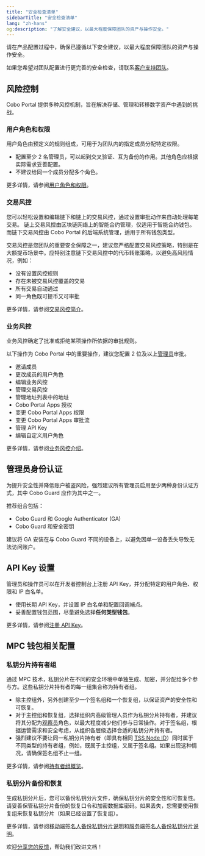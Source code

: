 ```yaml
---
title: "安全检查清单"
sidebarTitle: "安全检查清单"
lang: "zh-hans"
og:description: "了解安全建议，以最大程度保障团队的资产与操作安全。"
---
```


请在产品配置过程中，确保已遵循以下安全建议，以最大程度保障团队的资产与操作安全。

<Info>如果您希望对团队配置进行更完善的安全检查，请联系[客户支持团队](mailto:help@cobo.com)。</Info>

## 风险控制

Cobo Portal 提供多种风控机制，旨在解决存储、管理和转移数字资产中遇到的挑战。

### 用户角色和权限

用户角色由预定义的规则组成，可用于为团队内的指定成员分配特定权限。

- 配置至少 2 名管理员，可以起到交叉验证、互为备份的作用。其他角色应根据实际需求妥善配置。
- 不建议给同一个成员分配多个角色。

更多详情，请参阅[用户角色和权限](/cn/portal/organization/roles-and-permissions)。

### 交易风控

您可以轻松设置和编辑链下和链上的交易风控，通过设置审批动作来自动处理每笔交易。
<Note>链上交易风控由区块链网络上的智能合约管理，仅适用于智能合约钱包。而链下交易风控由 Cobo Portal 的后端系统管理，适用于所有钱包类型。</Note>

交易风控是您团队的重要安全保障之一，建议您严格配置交易风控策略，特别是在大额提币场景中。应特别注意链下交易风控中的代币转账策略，以避免高风险情况，例如：
- 没有设置风控规则
- 存在未被交易风控覆盖的交易
- 所有交易自动通过
- 同一角色既可提币又可审批

更多详情，请参阅[交易风控简介](/cn/portal/risk-controls/tx-policies-overview)。

### 业务风控

业务风控确定了批准或拒绝某项操作所依据的审批规则。

以下操作为 Cobo Portal 中的重要操作，建议您配置 2 位及以上[管理员](/cn/portal/organization/roles-and-permissions)审批。
- 邀请成员
- 更改成员的用户角色
- 编辑业务风控
- 管理交易风控
- 管理地址列表中的地址
- Cobo Portal Apps 授权
- 变更 Cobo Portal Apps 权限
- 变更 Cobo Portal Apps 审批流
- 管理 API Key
- 编辑自定义用户角色

更多详情，请参阅[业务风控介绍](/cn/portal/organization/governance-intro)。

## 管理员身份认证
为提升安全性并降低账户被盗风险，强烈建议所有管理员启用至少两种身份认证方式，其中 Cobo Guard 应作为其中之一。

推荐组合包括：
- Cobo Guard 和 Google Authenticator (GA)
- Cobo Guard 和安全密钥

<Note>建议将 GA 安装在与 Cobo Guard 不同的设备上，以避免因单一设备丢失导致无法访问账户。</Note>

## API Key 设置

管理员和操作员可以在开发者控制台上注册 API Key，并分配特定的用户角色、权限和 IP 白名单。

- 使用长期 API Key，并设置 IP 白名单和配置回调端点。
- 妥善配置钱包范围，尽量避免选择**任何类型钱包**。

更多详情，请参阅[注册 API Key](/cn/portal/developer-console/create-api-key)。

## MPC 钱包相关配置

### 私钥分片持有者组

通过 MPC 技术，私钥分片在不同的安全环境中单独生成、加密，并分配给多个参与方。这些私钥分片持有者的每一组集合称为持有者组。

- 除主控组外，另外创建至少一个签名组和一个恢复组，以保证资产的安全性和可恢复。
- 对于主控组和恢复组，选择组织内高级管理人员作为私钥分片持有者，并建议将其分配为[观察员](/cn/portal/organization/roles-and-permissions)角色，以最大程度减少他们参与日常操作。对于签名组，根据运营需求和安全考虑，从组织各层级选择合适的私钥分片持有者。
- 强烈建议不要让同一私钥分片持有者（即具有相同 [TSS Node ID](/cn/portal/glossary#tss-node)）同时属于不同类型的持有者组，例如，既属于主控组，又属于签名组。如果出现这种情况，请确保签名组不止一组。

更多详情，请参阅[持有者组概览](/cn/portal/mpc-wallets/ocw/holder-group-overview)。

### 私钥分片备份和恢复

生成私钥分片后，您可以备份私钥分片文件，确保私钥分片的安全性和可恢复性。请妥善保管私钥分片备份的恢复口令和加密数据库密码。如果丢失，您需要使用恢复组来恢复私钥分片（如果已经设置了恢复组）。

更多详情，请参阅[移动端签名人备份私钥分片说明](/cn/guard/generate-and-back-up-key-shares#%E5%A4%87%E4%BB%BD%E7%A7%81%E9%92%A5%E5%88%86%E7%89%87)和[服务端签名人备份私钥分片说明](https://www.cobo.com/developers/v2_cn/guides/mpc-wallets/server-co-signer/key-shares-backup)。

<Tip>欢迎[分享您的反馈](https://forms.zohopublic.com/cobo/form/DocumentFeedbackForm/formperma/QvLOhxJv1_JMsJ-1dleZ8Itb_7rzN-LtgvsDdxosoVI?referrername=manuals)，帮助我们改进文档！</Tip>